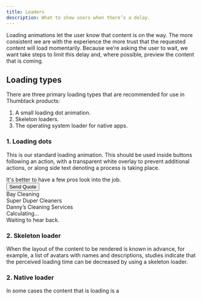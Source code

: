 ```yaml
---
title: Loaders
description: What to show users when there’s a delay.
---
```



Loading animations let the user know that content is on the way. The more consistent we are with the experience the more trust that the requested content will load momentarily. Because we’re asking the user to wait, we want take steps to limit this delay and, where possible, preview the content that is coming.

## Loading types

There are three primary loading types that are recommended for use in Thumbtack products:

1. A small loading dot animation.
2. Skeleton loaders.
3. The operating system loader for native apps.

### 1. Loading dots

This is our standard loading animation. This should be used inside buttons following an action, with a transparent white overlay to prevent additional actions, or along side text denoting a process is taking place.

<Grid>
    <GridColumn aboveSmall={4}>
        <div className="h6 ba bw-2 b-gray br2 pa3 flex flex-column bg-white">
            <div className="flex-1">
                <Title size={5} className="mb2">
                    Share your project.
                </Title>
                <Text size={2} className="black-300">
                    It's better to have a few pros look into the job.
                </Text>
            </div>
            <div className="flex-none">
                <Button isLoading size="small" width="full">
                    Send Quote
                </Button>
            </div>
        </div>
    </GridColumn>
    <GridColumn aboveSmall={4}>
        <div className="h6 ba bw-2 b-gray br2 pa3 bg-white relative">
            <div className="flex mb2">
                <div className="w4 h4 bg-gray mr2 br2 flex-none" />
                <Text size={3} className="black-300 b">
                    Bay Cleaning
                </Text>
            </div>
            <div className="flex mb2">
                <div className="w4 h4 bg-gray mr2 br2 flex-none" />
                <Text size={3} className="black-300 b">
                    Super Duper Cleaners
                </Text>
            </div>
            <div className="flex mb2">
                <div className="w4 h4 bg-gray mr2 br2 flex-none" />
                <Text size={3} className="black-300 b">
                    Danny’s Cleaning Services
                </Text>
            </div>
            <div
                className="absolute top-0 left-0 w-100 h-100 flex items-center justify-center"
                style={{ background: 'rgba(255,255,255,0.7)' }}
            >
                <LoaderDots size="small" />
            </div>
        </div>
    </GridColumn>
    <GridColumn aboveSmall={4}>
        <div className="h6 ba bw-2 b-gray br2 pa3 bg-white">
            <div className="flex items-center bb b-gray-300 pb2 mb2">
                <LoaderDots size="small" />
                <Text size={2} className="black-300 ml2">
                    Calculating&hellip;
                </Text>
            </div>
            <div>
                <Title size={6} className="mb1">
                    You contacted this pro.
                </Title>
                <div className="flex items-center">
                    <ContentModifierTimeSmall className="gray mr1" />
                    <Text size={2} className="black-300">
                        Waiting to hear back.
                    </Text>
                </div>
            </div>
        </div>
    </GridColumn>
</Grid>

### 2. Skeleton loader

When the layout of the content to be rendered is known in advance, for example, a list of avatars with names and descriptions, studies indicate that the perceived loading time can be decreased by using a skeleton loader.

<Grid>
    <GridColumn aboveSmall={4}>
        <div className="h6 ba bw-2 b-gray br2 pa3 bg-white">
            <div className="flex mb2">
                <div className="flex-none mr2 w4">
                    <Skeleton aspectRatio="1:1" />
                </div>
                <div className="flex-1">
                    <Text size={3} className="black-300 b">
                        <Skeleton />
                        <Skeleton width="50%" />
                    </Text>
                </div>
            </div>
            <div className="flex mb2">
                <div className="flex-none mr2 w4">
                    <Skeleton aspectRatio="1:1" />
                </div>
                <div className="flex-1">
                    <Text size={3} className="black-300 b">
                        <Skeleton />
                        <Skeleton width="50%" />
                    </Text>
                </div>
            </div>
            <div className="flex">
                <div className="flex-none mr2 w4">
                    <Skeleton aspectRatio="1:1" />
                </div>
                <div className="flex-1">
                    <Text size={3} className="black-300 b">
                        <Skeleton />
                        <Skeleton width="50%" />
                    </Text>
                </div>
            </div>
        </div>
    </GridColumn>
    <GridColumn aboveSmall={4}>
        <div className="h6 ba bw-2 b-gray br2 pa3 bg-white">
            <div className="mb2">
                <div className="flex-none mb2">
                    <Skeleton aspectRatio="8:5" />
                </div>
                <Text size={3} className="black-300 b">
                    <Skeleton />
                    <Skeleton width="50%" />
                </Text>
            </div>
        </div>
    </GridColumn>
</Grid>

### 2. Native loader

In some cases the content that is loading is a
